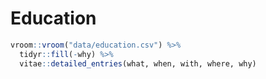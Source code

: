 # Education

```r
vroom::vroom("data/education.csv") %>%
  tidyr::fill(-why) %>%
  vitae::detailed_entries(what, when, with, where, why)
```

